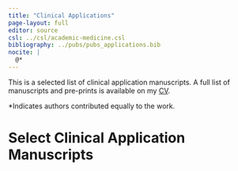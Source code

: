 ```yaml
---
title: "Clinical Applications"
page-layout: full
editor: source
csl: ../csl/academic-medicine.csl
bibliography: ../pubs/pubs_applications.bib
nocite: |
  @*
---
```


This is a selected list of clinical application manuscripts. A full list of manuscripts and pre-prints is available on my [CV](/static/KatherineHoffman_CV_Sept2022.pdf).

*Indicates authors contributed equally to the work.

# Select Clinical Application Manuscripts